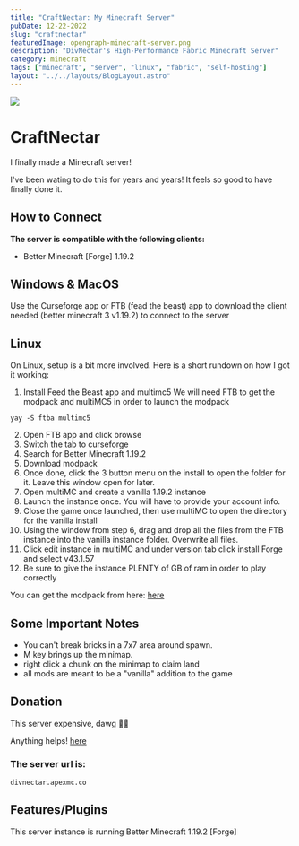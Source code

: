 ```yaml
---
title: "CraftNectar: My Minecraft Server"
pubDate: 12-22-2022
slug: "craftnectar"
featuredImage: opengraph-minecraft-server.png
description: "DivNectar's High-Performance Fabric Minecraft Server"
category: minecraft
tags: ["minecraft", "server", "linux", "fabric", "self-hosting"]
layout: "../../layouts/BlogLayout.astro"
---
```



<img src="/divnectar-minecraft-server.png" />

# CraftNectar

I finally made a Minecraft server! 

I've been wating to do this for years and years! It feels so good to have finally done it.

## How to Connect

**The server is compatible with the following clients:**
  * Better Minecraft [Forge] 1.19.2

## Windows & MacOS
Use the Curseforge app or FTB (fead the beast) app to download the client needed (better minecraft 3 v1.19.2) to connect to the server 

## Linux
On Linux, setup is a bit more involved. Here is a short rundown on how I got it working:
1. Install Feed the Beast app and multimc5
We will need FTB to get the modpack and multiMC5 in order to launch the modpack 
```
yay -S ftba multimc5
```
2. Open FTB app and click browse
3. Switch the tab to curseforge
4. Search for Better Minecraft 1.19.2
5. Download modpack
6. Once done, click the 3 button menu on the install to open the folder for it. Leave this window open for later.
7. Open multiMC and create a vanilla 1.19.2 instance
8. Launch the instance once. You will have to provide your account info.
9. Close the game once launched, then use multiMC to open the directory for the vanilla install
10. Using the window from step 6, drag and drop all the files from the FTB instance into the vanilla instance folder. Overwrite all files.
11. Click edit instance in multiMC and under version tab click install Forge and select v43.1.57
12. Be sure to give the instance PLENTY of GB of ram in order to play correctly 

You can get the modpack from here:  [here](https://www.curseforge.com/minecraft/modpacks/better-mc-modpack "Better Minecraft")



## Some Important Notes
- You can't break bricks in a 7x7 area around spawn.
- M key brings up the minimap.
- right click a chunk on the minimap to claim land
- all mods are meant to be a "vanilla" addition to the game

## Donation

This server expensive, dawg 😵‍💫

Anything helps!
[here](https://www.paypal.com/donate/?business=CMUGV2PSMP24E&no_recurring=0&item_name=This+minecraft+server+expensive+a+f&currency_code=USD "Donate to the server")



### **The server url is:** 

`divnectar.apexmc.co`

## Features/Plugins

This server instance is running Better Minecraft 1.19.2 [Forge]